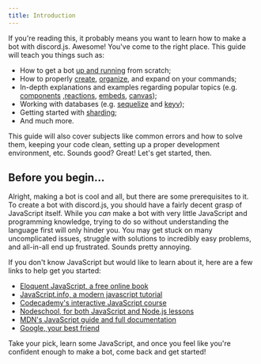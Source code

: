 ```yaml
---
title: Introduction
---
```



<GithubInfo owner="discordjs" repo="discord.js" />

If you're reading this, it probably means you want to learn how to make a bot with discord.js. Awesome! You've come to the right place.
This guide will teach you things such as:

- How to get a bot [up and running](/guide/legacy/preparations/app-setup) from scratch;
- How to properly [create](/guide/legacy/app-creation/project-setup), [organize](/guide/legacy/app-creation/handling-commands), and expand on your commands;
- In-depth explanations and examples regarding popular topics (e.g. [components](/guide/legacy/popular-topics/display-components) ,[reactions](/guide/legacy/popular-topics/reactions), [embeds](/guide/legacy/popular-topics/embeds), [canvas](/guide/legacy/popular-topics/canvas));
- Working with databases (e.g. [sequelize](/guide/legacy/sequelize/) and [keyv](/guide/legacy/keyv/));
- Getting started with [sharding](/guide/legacy/sharding/);
- And much more.

This guide will also cover subjects like common errors and how to solve them, keeping your code clean, setting up a proper development environment, etc.
Sounds good? Great! Let's get started, then.

## Before you begin...

Alright, making a bot is cool and all, but there are some prerequisites to it. To create a bot with discord.js, you should have a fairly decent grasp of JavaScript itself.
While you _can_ make a bot with very little JavaScript and programming knowledge, trying to do so without understanding the language first will only hinder you. You may get stuck on many uncomplicated issues, struggle with solutions to incredibly easy problems, and all-in-all end up frustrated. Sounds pretty annoying.

If you don't know JavaScript but would like to learn about it, here are a few links to help get you started:

- [Eloquent JavaScript, a free online book](http://eloquentjavascript.net/)
- [JavaScript.info, a modern javascript tutorial](https://javascript.info/)
- [Codecademy's interactive JavaScript course](https://www.codecademy.com/learn/introduction-to-javascript)
- [Nodeschool, for both JavaScript and Node.js lessons](https://nodeschool.io/)
- [MDN's JavaScript guide and full documentation](https://developer.mozilla.org/en-US/docs/Web/JavaScript)
- [Google, your best friend](https://google.com)

Take your pick, learn some JavaScript, and once you feel like you're confident enough to make a bot, come back and get started!
